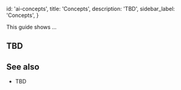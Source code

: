 
  id: 'ai-concepts',
  title: 'Concepts',
  description: 'TBD',
  sidebar_label: 'Concepts',
}

This guide shows ...

## TBD

## See also

- TBD


